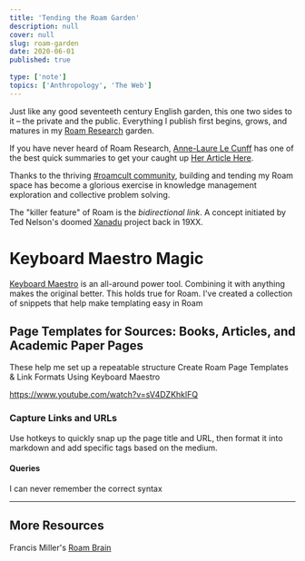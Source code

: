 ```yaml
---
title: 'Tending the Roam Garden'
description: null
cover: null
slug: roam-garden
date: 2020-06-01
published: true
 
type: ['note']
topics: ['Anthropology', 'The Web']
---
```


Just like any good seventeeth century English garden, this one two sides to it – the private and the public. Everything I publish first begins, grows, and matures in my [Roam Research](https://roamresearch.com) garden.

If you have never heard of Roam Research, [Anne-Laure Le Cunff]() has one of the best quick summaries to get your caught up [Her Article Here]().

Thanks to the thriving [#roamcult community](twitter), building and tending my Roam space has become a glorious exercise in knowledge management exploration and collective problem solving.

The "killer feature" of Roam is the _bidirectional link_. A concept initiated by Ted Nelson's doomed [Xanadu]() project back in 19XX.

# Keyboard Maestro Magic

[Keyboard Maestro]() is an all-around power tool. Combining it with anything makes the original better. This holds true for Roam.
I've created a collection of snippets that help make templating easy in Roam

## Page Templates for Sources: Books, Articles, and Academic Paper Pages
These help me set up a repeatable structure
Create Roam Page Templates & Link Formats Using Keyboard Maestro

https://www.youtube.com/watch?v=sV4DZKhklFQ

### Capture Links and URLs
Use hotkeys to quickly snap up the page title and URL, then format it into markdown and add specific tags based on the medium.

#### Queries
I can never remember the correct syntax

---

## More Resources
Francis Miller's [Roam Brain]()





